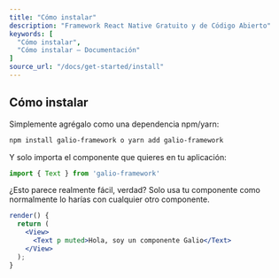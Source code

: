 ```yaml
---
title: "Cómo instalar"
description: "Framework React Native Gratuito y de Código Abierto"
keywords: [
  "Cómo instalar",
  "Cómo instalar – Documentación"
]
source_url: "/docs/get-started/install"
---
```


## Cómo instalar

Simplemente agrégalo como una dependencia npm/yarn:

```bash
npm install galio-framework o yarn add galio-framework
```

Y solo importa el componente que quieres en tu aplicación:

```jsx
import { Text } from 'galio-framework'
```

¿Esto parece realmente fácil, verdad? Solo usa tu componente como normalmente lo harías con cualquier otro componente.

```jsx
render() {
  return (
    <View>
      <Text p muted>Hola, soy un componente Galio</Text>
    </View>
  );
}
```

